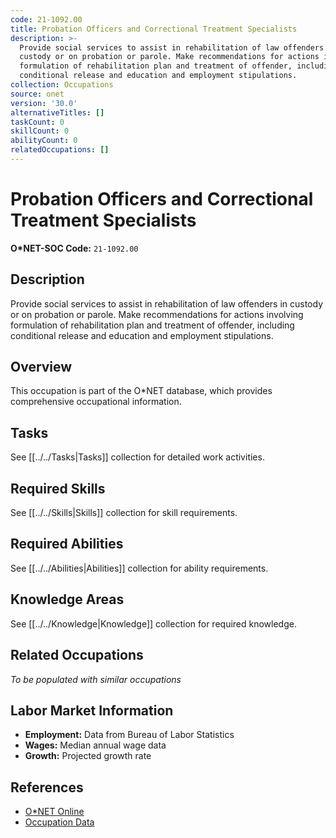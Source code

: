 ```yaml
---
code: 21-1092.00
title: Probation Officers and Correctional Treatment Specialists
description: >-
  Provide social services to assist in rehabilitation of law offenders in
  custody or on probation or parole. Make recommendations for actions involving
  formulation of rehabilitation plan and treatment of offender, including
  conditional release and education and employment stipulations.
collection: Occupations
source: onet
version: '30.0'
alternativeTitles: []
taskCount: 0
skillCount: 0
abilityCount: 0
relatedOccupations: []
---
```

# Probation Officers and Correctional Treatment Specialists

**O*NET-SOC Code:** `21-1092.00`

## Description

Provide social services to assist in rehabilitation of law offenders in custody or on probation or parole. Make recommendations for actions involving formulation of rehabilitation plan and treatment of offender, including conditional release and education and employment stipulations.

## Overview

This occupation is part of the O*NET database, which provides comprehensive occupational information.

## Tasks

See [[../../Tasks|Tasks]] collection for detailed work activities.

## Required Skills

See [[../../Skills|Skills]] collection for skill requirements.

## Required Abilities

See [[../../Abilities|Abilities]] collection for ability requirements.

## Knowledge Areas

See [[../../Knowledge|Knowledge]] collection for required knowledge.

## Related Occupations

*To be populated with similar occupations*

## Labor Market Information

- **Employment:** Data from Bureau of Labor Statistics
- **Wages:** Median annual wage data
- **Growth:** Projected growth rate

## References

- [O*NET Online](https://www.onetonline.org/link/summary/21-1092.00)
- [Occupation Data](https://www.onetcenter.org/)

